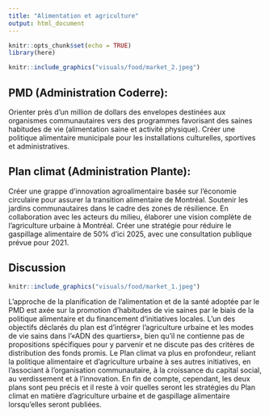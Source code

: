 ```yaml
---
title: "Alimentation et agriculture"
output: html_document
---
```


```r
knitr::opts_chunk$set(echo = TRUE)
library(here)
```

```r

knitr::include_graphics("visuals/food/market_2.jpeg")

```

## PMD (Administration Coderre): 

Orienter près d'un million de dollars des envelopes destinées aux organismes communautaires vers des programmes favorisant des saines habitudes de vie (alimentation saine et activité physique). Créer une politique alimentaire municipale pour les installations culturelles, sportives et administratives.

## Plan climat (Administration Plante): 

Créer une grappe d'innovation agroalimentaire basée sur l'économie circulaire pour assurer la transition alimentaire de Montréal. Soutenir les jardins communautaires dans le cadre des zones de résilience. En collaboration avec les acteurs du milieu, élaborer une vision complète de l'agriculture urbaine à Montréal. Créer une stratégie pour réduire le gaspillage alimentaire de 50% d'ici 2025, avec une consultation publique prévue pour 2021.

## Discussion

```r

knitr::include_graphics("visuals/food/market_1.jpeg")

```

L'approche de la planification de l'alimentation et de la santé adoptée par le PMD est axée sur la promotion d'habitudes de vie saines par le biais de la politique alimentaire et du financement d'initiatives locales. L'un des objectifs déclarés du plan est d'intégrer l'agriculture urbaine et les modes de vie sains dans l'«ADN des quartiers», bien qu'il ne contienne pas de propositions spécifiques pour y parvenir et ne discute pas des critères de distribution des fonds promis. Le Plan climat va plus en profondeur, reliant la politique alimentaire et d'agriculture urbaine à ses autres initiatives, en l'associant à l'organisation communautaire, à la croissance du capital social, au verdissement et à l'innovation. En fin de compte, cependant, les deux plans sont peu précis et il reste à voir quelles seront les stratégies du Plan climat en matière d'agriculture urbaine et de gaspillage alimentaire lorsqu'elles seront publiées.